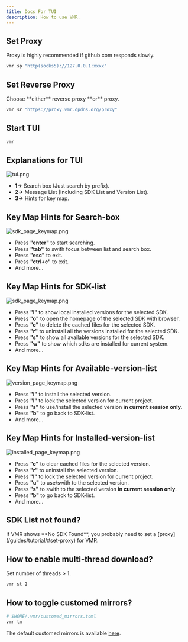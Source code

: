 ```yaml
---
title: Docs For TUI
description: How to use VMR.
---
```



## Set Proxy

<Aside type="caution" title="Note">
  Proxy is highly recommended if github.com responds slowly.
</Aside>

```bash
vmr sp "http(socks5)://127.0.0.1:xxxx"
```

## Set Reverse Proxy

<Aside type="caution" title="Note">
  Choose **either** reverse proxy **or** proxy.
</Aside>

```bash
vmr sr "https://proxy.vmr.dpdns.org/proxy"
```

## Start TUI

```bash
vmr
```

## Explanations for TUI

![tui.png](../../../assets/vmr_tui.png)
- **1->** Search box (Just search by prefix).
- **2->** Message List (Including SDK List and Version List).
- **3->** Hints for key map.

## Key Map Hints for Search-box

![sdk_page_keymap.png](../../../assets/vmr_input_keymap.png)
- Press **"enter"** to start searching.
- Press **"tab"** to swith focus between list and search box.
- Press **"esc"** to exit.
- Press **"ctrl+c"** to exit.
- And more...

## Key Map Hints for SDK-list

![sdk_page_keymap.png](../../../assets/vmr_sdk_keymap.png)
- Press **"l"** to show local installed versions for the selected SDK.
- Press **"o"** to open the homepage of the selected SDK with browser.
- Press **"c"** to delete the cached files for the selected SDK.
- Press **"r"** to uninstall all the versions installed for the selected SDK.
- Press **"s"** to show all available versions for the selected SDK.
- Press **"w"** to show which sdks are installed for current system.
- And more...

## Key Map Hints for Available-version-list

![version_page_keymap.png](../../../assets/vmr_version_keymap.png)
- Press **"i"** to install the selected version.
- Press **"l"** to lock the selected version for current project.
- Press **"s"** to use/install the selected version **in current session only**.
- Press **"b"** to go back to SDK-list.
- And more...

## Key Map Hints for Installed-version-list

![installed_page_keymap.png](../../../assets/vmr_installed_keymap.png)
- Press **"c"** to clear cached files for the selected version.
- Press **"r"** to uninstall the selected version.
- Press **"l"** to lock the selected version for current project.
- Press **"u"** to use/swith to the selected version.
- Press **"s"** to swith to the selected version **in current session only**.
- Press **"b"** to go back to SDK-list.
- And more...

## SDK List not found?

<Aside type="caution" title="Note">
  If VMR shows **No SDK Found**, you probably need to set a [proxy](/guides/tutorial/#set-proxy) for VMR.
</Aside>

## How to enable multi-thread download?

Set number of threads > 1.
```bash
vmr st 2
```

## How to toggle customed mirrors?

```bash
# $HOME/.vmr/customed_mirrors.toml
vmr tm
```
The default customed mirrors is available [here](https://github.com/gvcgo/vsources/blob/main/mirrors/customed_mirrors.toml).
